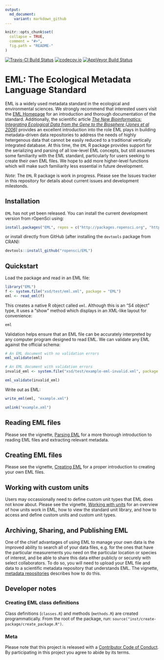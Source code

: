 ```yaml
---
output:
  md_document:
    variant: markdown_github
---
```


<!-- README.md is generated from README.Rmd. Please edit that file -->

```r
knitr::opts_chunk$set(
  collapse = TRUE,
  comment = "#>",
  fig.path = "README-"
)
```

[![Travis-CI Build Status](https://travis-ci.org/ropensci/EML.svg?branch=master)](https://travis-ci.org/ropensci/EML)
[![codecov.io](https://codecov.io/github/ropensci/EML/coverage.svg?branch=master)](https://codecov.io/github/ropensci/EML?branch=master)
[![AppVeyor Build Status](https://ci.appveyor.com/api/projects/status/github/ropensci/EML?branch=master&svg=true)](https://ci.appveyor.com/project/ropensci/EML)


# EML: The Ecological Metadata Language Standard

EML is a widely used metadata standard in the ecological and environmental sciences.  We strongly recommend that interested users visit the [EML Homepage](https://knb.ecoinformatics.org/#external//emlparser/docs/index.html) for an introduction and thorough documentation of the standard.  Additionally, the scientific article _[The New Bioinformatics: Integrating Ecological Data from the Gene to the Biosphere (Jones et al 2006)](http://doi.org/10.1146/annurev.ecolsys.37.091305.110031)_ provides an excellent introduction into the role EML plays in building metadata-driven data repositories to address the needs of highly hetergenous data that cannot be easily reduced to a traditional vertically integrated database.  At this time, the `EML` R package provides support for the serializing and parsing of all low-level EML concepts, but still assumes some familiarity with the EML standard, particularly for users seeking to create their own EML files.  We hope to add more higher-level functions which will make such familiarity less essential in future development.


*Note*: The `EML` R package is work in progress. Please see the Issues tracker in this repository for details about current issues and development milestonds.

## Installation

`EML` has not yet been released.  You can install the current development version from rOpenSci using:

```r
install.packages("EML", repos = c("http://packages.ropensci.org", "https://cran.rstudio.com"))
```

or install directly from GitHub (after installing the `devtools` package from CRAN):


```r
devtools::install_github("ropensci/EML")
```



## Quickstart

Load the package and read in an EML file:

```r
library("EML")
f <- system.file("xsd/test/eml.xml", package = "EML")
eml <- read_eml(f)
```

This creates a native R object called `eml`.  Although this is an "S4 object" type, it uses a "show"
method which displays in an XML-like layout for convenience:

```r
eml
```

Validation helps ensure that an EML file can be accurately interpreted by any computer program designed to read EML.  We can validate any EML against the official schema:

```r
# An EML document with no validation errors
eml_validate(eml)

# An EML document with validation errors
invalid_eml <- system.file("xsd/test/example-eml-invalid.xml", package = "EML")

eml_validate(invalid_eml)
```


Write out as EML:

```r
write_eml(eml, "example.xml")
```


```r
unlink("example.xml")
```


## Reading EML files

Please see the vignette, [Parsing EML](https://github.com/ropensci/EML/blob/master/vignettes/parsing-EML.Rmd) for a more thorough introduction to reading EML files and extracting relevant metadata.

## Creating EML files

Please see the vignette, [Creating EML](https://github.com/ropensci/EML/blob/master/vignettes/creating-EML.Rmd) for a proper introduction to creating your own EML files. 

## Working with custom units

Users may occassionally need to define custom unit types that EML does not know about.  Please see the vignette, [Working with units](https://github.com/ropensci/EML/blob/master/vignettes/working-with-units.Rmd) for an overview of how units work in EML, how to view the standard unit library, and how to access and define custom units and custom unit types. 

## Archiving, Sharing, and Publishing EML

One of the chief advantages of using EML to manage your own data is the improved ability to search all of your data files, e.g. for the ones that have the particular measurements you need on the particular location or species of interest, and be able to share this data either publicly or securely with select collaborators.  To do so, you will need to upload your EML file and data to a scientific metadata repository that understands EML.  The vignette, [metadata repositories](https://github.com/ropensci/EML/blob/master/vignettes/metadata-repositories.Rmd) describes how to do this.  

## Developer notes

### Creating EML class definitions 

Class definitions (`classes.R`) and methods (`methods.R`) are created programmatically.  From the root of the package, run: `source("inst/create-package/create_package.R")`.  

### Meta

Please note that this project is released with a [Contributor Code of Conduct](CONDUCT.md). By participating in this project you agree to abide by its terms.
